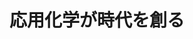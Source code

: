 ﻿---
title: "応用化学が時代を創る"
category: "生命理工学院"
vol: "2"
interviewee: "石川 延男 "
url: ""
tags: []
pdf: "2-1.pdf"
facephoto: ""
career: ""
preface: "東工大は応用化学系に古くからの伝統がある。その応用化学を40年近くにわたって研究してこられたのが生物工生命理工学院科の石川延男教授である。北棟5階にあるで、応用化学、特にファインケミカルといわれる分野について、お話をお伺いした。また、東工大に長年おられ、評議員もなされている教授の目からみた東工大について、そして新設された生物工生命理工学院科についても熱心に話して下さった。"
---
